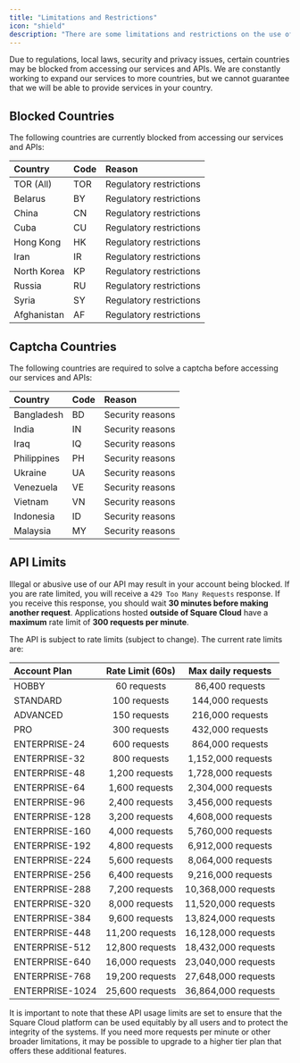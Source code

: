 ```yaml
---
title: "Limitations and Restrictions"
icon: "shield"
description: "There are some limitations and restrictions on the use of the Square Cloud API."
---
```


Due to regulations, local laws, security and privacy issues, certain countries may be blocked from accessing our services and APIs. We are constantly working to expand our services to more countries, but we cannot guarantee that we will be able to provide services in your country.

## Blocked Countries
The following countries are currently blocked from accessing our services and APIs:

| Country      | Code   | Reason                              |
| :----------- | :----  | :---------------------------------  |
| TOR (All)    | TOR    | Regulatory restrictions             |
| Belarus      | BY     | Regulatory restrictions             |
| China        | CN     | Regulatory restrictions             |
| Cuba         | CU     | Regulatory restrictions             |
| Hong Kong    | HK     | Regulatory restrictions             |
| Iran         | IR     | Regulatory restrictions             |
| North Korea  | KP     | Regulatory restrictions             |
| Russia       | RU     | Regulatory restrictions             |
| Syria        | SY     | Regulatory restrictions             |
| Afghanistan  | AF     | Regulatory restrictions             |

## Captcha Countries 
The following countries are required to solve a captcha before accessing our services and APIs:

| Country      | Code   | Reason                              |
| :----------- | :----  | :---------------------------------  |
| Bangladesh   | BD     | Security reasons                    |
| India        | IN     | Security reasons                    |
| Iraq         | IQ     | Security reasons                    |
| Philippines  | PH     | Security reasons                    |
| Ukraine      | UA     | Security reasons                    |
| Venezuela    | VE     | Security reasons                    |
| Vietnam      | VN     | Security reasons                    |
| Indonesia    | ID     | Security reasons                    |
| Malaysia     | MY     | Security reasons                    |

## API Limits
<Warning>Illegal or abusive use of our API may result in your account being blocked.</Warning>
<Warning>If you are rate limited, you will receive a `429 Too Many Requests` response. If you receive this response, you should wait **30 minutes before making another request**. </Warning>
<Warning>Applications hosted **outside of Square Cloud** have a **maximum** rate limit of **300 requests per minute**.</Warning>

The API is subject to rate limits (subject to change). The current rate limits are: 

| Account Plan          | Rate Limit (60s)     | Max daily requests   |
| :-------------------- | :------------------: | :------------------: |
| HOBBY                 | 60 requests          | 86,400 requests      |
| STANDARD              | 100 requests         | 144,000 requests     |
| ADVANCED              | 150 requests         | 216,000 requests     |
| PRO                   | 300 requests         | 432,000 requests     |
| ENTERPRISE-24         | 600 requests         | 864,000 requests     |
| ENTERPRISE-32         | 800 requests         | 1,152,000 requests   |
| ENTERPRISE-48         | 1,200 requests       | 1,728,000 requests   |
| ENTERPRISE-64         | 1,600 requests       | 2,304,000 requests   |
| ENTERPRISE-96         | 2,400 requests       | 3,456,000 requests   |
| ENTERPRISE-128        | 3,200 requests       | 4,608,000 requests   |
| ENTERPRISE-160        | 4,000 requests       | 5,760,000 requests   |
| ENTERPRISE-192        | 4,800 requests       | 6,912,000 requests   |
| ENTERPRISE-224        | 5,600 requests       | 8,064,000 requests   |
| ENTERPRISE-256        | 6,400 requests       | 9,216,000 requests   |
| ENTERPRISE-288        | 7,200 requests       | 10,368,000 requests  |
| ENTERPRISE-320        | 8,000 requests       | 11,520,000 requests  |
| ENTERPRISE-384        | 9,600 requests       | 13,824,000 requests  |
| ENTERPRISE-448        | 11,200 requests      | 16,128,000 requests  |
| ENTERPRISE-512        | 12,800 requests      | 18,432,000 requests  |
| ENTERPRISE-640        | 16,000 requests      | 23,040,000 requests  |
| ENTERPRISE-768        | 19,200 requests      | 27,648,000 requests  |
| ENTERPRISE-1024       | 25,600 requests      | 36,864,000 requests  |

It is important to note that these API usage limits are set to ensure that the Square Cloud platform can be used equitably by all users and to protect the integrity of the systems. If you need more requests per minute or other broader limitations, it may be possible to upgrade to a higher tier plan that offers these additional features.